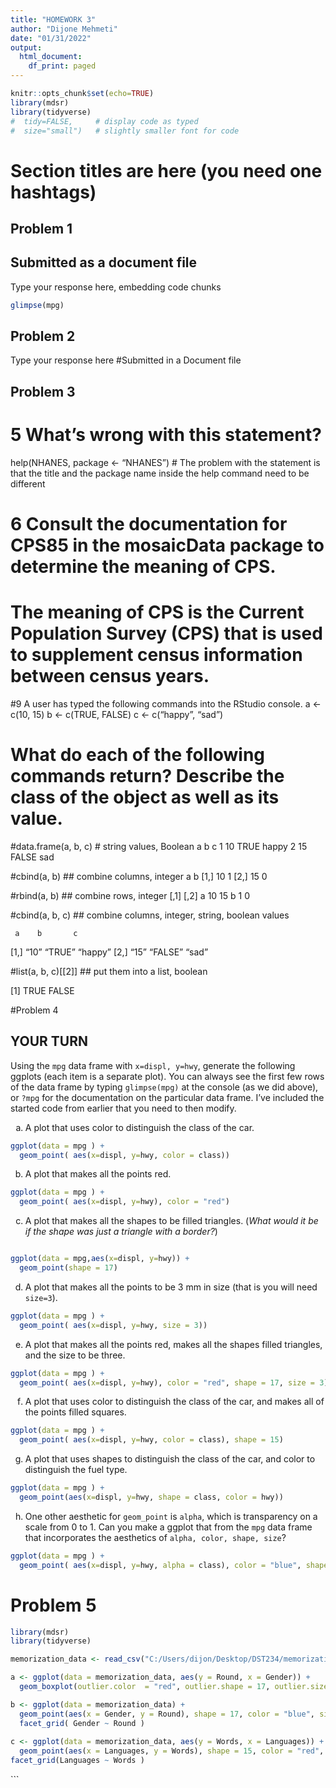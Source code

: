 ```yaml
---
title: "HOMEWORK 3"
author: "Dijone Mehmeti"
date: "01/31/2022"
output:
  html_document:
    df_print: paged
---
```


```r
knitr::opts_chunk$set(echo=TRUE)
library(mdsr)
library(tidyverse)
#  tidy=FALSE,     # display code as typed
#  size="small")   # slightly smaller font for code
```

# Section titles are here (you need one hashtags)
## Problem 1

## Submitted as a document file

Type your response here, embedding code chunks
```r
glimpse(mpg)
```

## Problem 2
Type your response here
#Submitted in a Document file

## Problem 3
# 5 What’s wrong with this statement?
help(NHANES, package <- "NHANES")
# The problem with the statement is that the title and the package name inside the help command need to be different

# 6 Consult the documentation for CPS85 in the mosaicData package to determine the meaning of CPS.
# The meaning of CPS is the Current Population Survey (CPS) that is used to supplement census information between census years. 

#9 A user has typed the following commands into the RStudio console.
a <- c(10, 15)
b <- c(TRUE, FALSE)
c <- c("happy", "sad")

# What do each of the following commands return? Describe the class of the object as well as its value.

#data.frame(a, b, c) # string values, Boolean
   a     b     c
1 10  TRUE happy
2 15 FALSE   sad

#cbind(a, b) ## combine columns, integer
      a b
[1,] 10 1
[2,] 15 0

#rbind(a, b) ## combine rows, integer
  [,1] [,2]
a   10   15
b    1    0

#cbind(a, b, c) ## combine columns, integer, string, boolean values

     a    b       c      
[1,] "10" "TRUE"  "happy"
[2,] "15" "FALSE" "sad" 

#list(a, b, c)[[2]] ## put them into a list, boolean

[1]  TRUE FALSE

#Problem 4 

## YOUR TURN
Using the `mpg` data frame with `x=displ, y=hwy`, generate the following ggplots (each item is a separate plot).  You can always see the first few rows of the data frame by typing `glimpse(mpg)` at the console (as we did above), or `?mpg` for the documentation on the particular data frame.  I've included the started code from earlier that you need to then modify.


a. A plot that uses color to distinguish the class of the car.
```r
ggplot(data = mpg ) + 
  geom_point( aes(x=displ, y=hwy, color = class)) 
```
b. A plot that makes all the points red.
```r
 
ggplot(data = mpg ) + 
  geom_point( aes(x=displ, y=hwy), color = "red")
```
c. A plot that makes all the shapes to be filled triangles.
(*What would it be if the shape was just a triangle with a border?*)
```r
```


```r
ggplot(data = mpg,aes(x=displ, y=hwy)) +
  geom_point(shape = 17)
```

d. A plot that makes all the points to be 3 mm in size (that is you will need `size=3`).
```r
ggplot(data = mpg ) + 
  geom_point( aes(x=displ, y=hwy, size = 3)) 
```

e. A plot that makes all the points red, makes all the shapes filled triangles, and the size to be three.
```r
ggplot(data = mpg ) + 
  geom_point( aes(x=displ, y=hwy), color = "red", shape = 17, size = 3)
```


f. A plot that uses color to distinguish the class of the car, and makes all of the points filled squares.
```r
ggplot(data = mpg ) + 
  geom_point( aes(x=displ, y=hwy, color = class), shape = 15)
```

g. A plot that uses shapes to distinguish the class of the car, and color to distinguish the fuel type.
```r
ggplot(data = mpg ) + 
  geom_point(aes(x=displ, y=hwy, shape = class, color = hwy))
```

h. One other aesthetic for `geom_point` is `alpha`, which is transparency on a scale from 0 to 1. Can you make a ggplot that from the `mpg` data frame that incorporates the aesthetics of `alpha, color, shape, size`?
```r
ggplot(data = mpg ) + 
  geom_point( aes(x=displ, y=hwy, alpha = class), color = "blue", shape = 17, size = 2) 
```



# Problem 5



```r

library(mdsr)
library(tidyverse)

memorization_data <- read_csv("C:/Users/dijon/Desktop/DST234/memorization_data.csv")

a <- ggplot(data = memorization_data, aes(y = Round, x = Gender)) +
  geom_boxplot(outlier.color  = "red", outlier.shape = 17, outlier.size = 1.5)

b <- ggplot(data = memorization_data) + 
  geom_point(aes(x = Gender, y = Round), shape = 17, color = "blue", size = 2) +
  facet_grid( Gender ~ Round )
  
c <- ggplot(data = memorization_data, aes(y = Words, x = Languages)) + 
  geom_point(aes(x = Languages, y = Words), shape = 15, color = "red", size = 1.5) +
facet_grid(Languages ~ Words )

```


```
